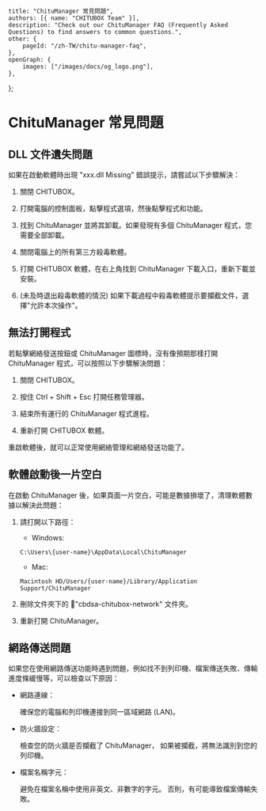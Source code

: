 	title: "ChituManager 常見問題",
	authors: [{ name: "CHITUBOX Team" }],
	description: "Check out our ChituManager FAQ (Frequently Asked Questions) to find answers to common questions.",
	other: {
		pageId: "/zh-TW/chitu-manager-faq",
	},
	openGraph: {
		images: ["/images/docs/og_logo.png"],
	},
};

# ChituManager 常見問題

## DLL 文件遺失問題

如果在啟動軟體時出現 "xxx.dll Missing" 錯誤提示，請嘗試以下步驟解決：

1. 關閉 CHITUBOX。

1. 打開電腦的控制面板，點擊程式選項，然後點擊程式和功能。

1. 找到 ChituManager 並將其卸載。如果發現有多個 ChituManager 程式，您需要全部卸載。

1. 關閉電腦上的所有第三方殺毒軟體。

1. 打開 CHITUBOX 軟體，在右上角找到 ChituManager 下載入口，重新下載並安裝。

1. (未及時退出殺毒軟體的情況) 如果下載過程中殺毒軟體提示要攔截文件，選擇"允許本次操作"。

## 無法打開程式

若點擊網絡發送按鈕或 ChituManager 圖標時，沒有像預期那樣打開 ChituManager 程式，可以按照以下步驟解決問題：

1. 關閉 CHITUBOX。

1. 按住 Ctrl + Shift + Esc 打開任務管理器。

1. 結束所有運行的 ChituManager 程式進程。

1. 重新打開 CHITUBOX 軟體。

重啟軟體後，就可以正常使用網絡管理和網絡發送功能了。

## 軟體啟動後一片空白

在啟動 ChituManager 後，如果頁面一片空白，可能是數據損壞了，清理軟體數據以解決此問題：

1. 請打開以下路徑：

    - Windows:

    ```shell
    C:\Users\{user-name}\AppData\Local\ChituManager
    ```

    - Mac:

    ```shell
    Macintosh HD/Users/{user-name}/Library/Application Support/ChituManager
    ```

1. 刪除文件夾下的 📁"cbdsa-chitubox-network" 文件夾。

1. 重新打開 ChituManager。

## 網路傳送問題

如果您在使用網路傳送功能時遇到問題，例如找不到列印機、檔案傳送失敗、傳輸進度條緩慢等，可以檢查以下原因：

-   網路連線：

    確保您的電腦和列印機連接到同一區域網路 (LAN)。

-   防火牆設定：

    檢查您的防火牆是否攔截了 ChituManager， 如果被攔截，將無法識別到您的列印機。

-   檔案名稱字元：

    避免在檔案名稱中使用非英文、非數字的字元。 否則，有可能導致檔案傳輸失敗。

